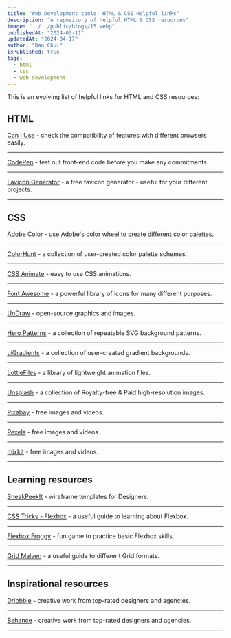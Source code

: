 ```yaml
---
title: "Web Development tools: HTML & CSS Helpful links"
description: "A repository of helpful HTML & CSS resources"
image: "../../public/blogs/15.webp"
publishedAt: "2024-03-11"
updatedAt: "2024-04-17"
author: "Dan Chui"
isPublished: true
tags:
  - html
  - css
  - web development
---
```


This is an evolving list of helpful links for HTML and CSS resources:

## HTML

[Can I Use](https://caniuse.com/) - check the compatibility of features with different browsers easily.

---

[CodePen](https://codepen.io/) - test out front-end code before you make any commitments.

---

[Favicon Generator](https://favicon.io/) - a free favicon generator - useful for your different projects.

---

## CSS

[Adobe Color](https://color.adobe.com/explore) - use Adobe's color wheel to create different color palettes.

---

[ColorHunt](https://colorhunt.co/) - a collection of user-created color palette schemes.

---

[CSS Animate](https://animate.style/) - easy to use CSS animations.

---

[Font Awesome](https://fontawesome.com/) - a powerful library of icons for many different purposes.

---

[UnDraw](https://undraw.co/) - open-source graphics and images.

---

[Hero Patterns](https://heropatterns.com/) - a collection of repeatable SVG background patterns.

---

[uiGradients](https://uigradients.com/#ByDesign) - a collection of user-created gradient backgrounds.

---

[LottieFiles](https://lottiefiles.com/) - a library of lightweight animation files.

---

[Unsplash](https://unsplash.com/) - a collection of Royalty-free & Paid high-resolution images.

---

[Pixabay](https://pixabay.com) - free images and videos.

---

[Pexels](https://pexels.com) - free images and videos.

---

[mixkit](https://mixkit.co/) - free images and videos.

---

## Learning resources

[SneakPeekIt](https://sneakpeekit.com/) - wireframe templates for Designers.

---

[CSS Tricks - Flexbox](https://css-tricks.com/snippets/css/a-guide-to-flexbox/) - a useful guide to learning about Flexbox.

---

[Flexbox Froggy](https://flexboxfroggy.com/) - fun game to practice basic Flexbox skills.

---

[Grid Malven](https://grid.malven.co/) - a useful guide to different Grid formats.

---

## Inspirational resources

[Dribbble](https://dribbble.com/) - creative work from top-rated designers and agencies.

---

[Behance](https://www.behance.net/) - creative work from top-rated designers and agencies.

---

